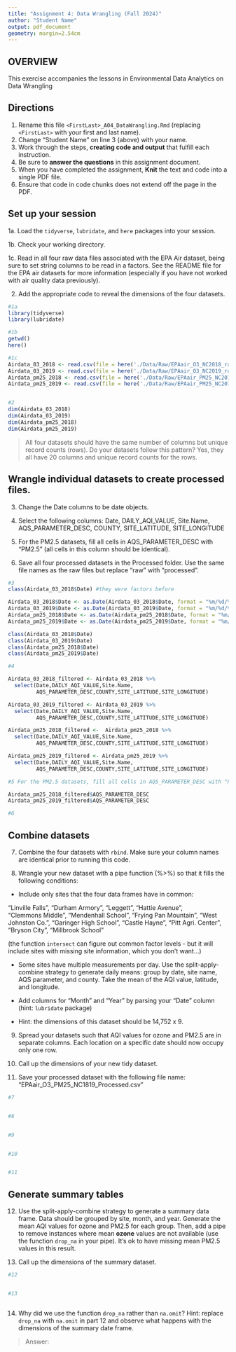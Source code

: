```yaml
---
title: "Assignment 4: Data Wrangling (Fall 2024)"
author: "Student Name"
output: pdf_document
geometry: margin=2.54cm
---
```


## OVERVIEW

This exercise accompanies the lessons in Environmental Data Analytics on Data Wrangling 

## Directions

1. Rename this file `<FirstLast>_A04_DataWrangling.Rmd` (replacing `<FirstLast>` with your first and last name).
2. Change "Student Name" on line 3 (above) with your name.
3. Work through the steps, **creating code and output** that fulfill each instruction.
4. Be sure to **answer the questions** in this assignment document.
5. When you have completed the assignment, **Knit** the text and code into a single PDF file.
6. Ensure that code in code chunks does not extend off the page in the PDF.


## Set up your session 

1a. Load the `tidyverse`,  `lubridate`, and `here` packages into your session.

1b. Check your working directory.

1c. Read in all four raw data files associated with the EPA Air dataset, being sure to set string columns to be read in a factors. See the README file for the EPA air datasets for more information (especially if you have not worked with air quality data previously). 

2. Add the appropriate code to reveal the dimensions of the four datasets. 

```r
#1a 
library(tidyverse)
library(lubridate)

#1b 
getwd()
here()

#1c 
Airdata_03_2018 <- read.csv(file = here('./Data/Raw/EPAair_O3_NC2018_raw.csv'), stringsAsFactors = TRUE)
Airdata_03_2019 <- read.csv(file = here('./Data/Raw/EPAair_O3_NC2019_raw.csv'), stringsAsFactors = TRUE)
Airdata_pm25_2018 <- read.csv(file = here('./Data/Raw/EPAair_PM25_NC2018_raw.csv'), stringsAsFactors = TRUE)
Airdata_pm25_2019 <- read.csv(file = here('./Data/Raw/EPAair_PM25_NC2019_raw.csv'), stringsAsFactors = TRUE)


#2 
dim(Airdata_03_2018)
dim(Airdata_03_2019)
dim(Airdata_pm25_2018)
dim(Airdata_pm25_2019)

```

>All four datasets should have the same number of columns but unique record counts (rows). Do your datasets follow this pattern?
Yes, they all have 20 columns and unique record counts for the rows.

## Wrangle individual datasets to create processed files.

3. Change the Date columns to be date objects.


4. Select the following columns: Date, DAILY_AQI_VALUE, Site.Name, AQS_PARAMETER_DESC, COUNTY, SITE_LATITUDE, SITE_LONGITUDE

5. For the PM2.5 datasets, fill all cells in AQS_PARAMETER_DESC with "PM2.5" (all cells in this column should be identical).

6. Save all four processed datasets in the Processed folder. Use the same file names as the raw files but replace "raw" with "processed".

```r
#3
class(Airdata_03_2018$Date) #they were factors before 

Airdata_03_2018$Date <- as.Date(Airdata_03_2018$Date, format = "%m/%d/%y")
Airdata_03_2019$Date <- as.Date(Airdata_03_2019$Date, format = "%m/%d/%y")
Airdata_pm25_2018$Date <- as.Date(Airdata_pm25_2018$Date, format = "%m/%d/%y")
Airdata_pm25_2019$Date <- as.Date(Airdata_pm25_2019$Date, format = "%m/%d/%y")

class(Airdata_03_2018$Date)
class(Airdata_03_2019$Date)
class(Airdata_pm25_2018$Date)
class(Airdata_pm25_2019$Date)

#4

Airdata_03_2018_filtered <- Airdata_03_2018 %>% 
  select(Date,DAILY_AQI_VALUE,Site.Name,
         AQS_PARAMETER_DESC,COUNTY,SITE_LATITUDE,SITE_LONGITUDE)

Airdata_03_2019_filtered <- Airdata_03_2019 %>% 
  select(Date,DAILY_AQI_VALUE,Site.Name,
         AQS_PARAMETER_DESC,COUNTY,SITE_LATITUDE,SITE_LONGITUDE)

Airdata_pm25_2018_filtered <-  Airdata_pm25_2018 %>% 
  select(Date,DAILY_AQI_VALUE,Site.Name,
         AQS_PARAMETER_DESC,COUNTY,SITE_LATITUDE,SITE_LONGITUDE)

Airdata_pm25_2019_filtered <- Airdata_pm25_2019 %>% 
  select(Date,DAILY_AQI_VALUE,Site.Name,
         AQS_PARAMETER_DESC,COUNTY,SITE_LATITUDE,SITE_LONGITUDE)

#5 For the PM2.5 datasets, fill all cells in AQS_PARAMETER_DESC with "PM2.5" (all cells in this column should be identical).

Airdata_pm25_2018_filtered$AQS_PARAMETER_DESC
Airdata_pm25_2019_filtered$AQS_PARAMETER_DESC

#6

```


## Combine datasets

7. Combine the four datasets with `rbind`. Make sure your column names are identical prior to running this code.

8. Wrangle your new dataset with a pipe function (%>%) so that it fills the following conditions: 

  * Include only sites that the four data frames have in common:  
    
  "Linville Falls", "Durham Armory", "Leggett", "Hattie Avenue",  
  "Clemmons Middle", "Mendenhall School", "Frying Pan Mountain", 
  "West Johnston Co.", "Garinger High School", "Castle Hayne", 
  "Pitt Agri. Center", "Bryson City", "Millbrook School" 
  
  (the function `intersect` can figure out common factor levels - but it will include sites with missing site information, which you don't want...) 

  * Some sites have multiple measurements per day. Use the split-apply-combine strategy to generate daily means: group by date, site name, AQS parameter, and county. Take the mean of the AQI value, latitude, and longitude.
  
  * Add columns for "Month" and "Year" by parsing your "Date" column (hint: `lubridate` package)
  
  * Hint: the dimensions of this dataset should be 14,752 x 9.

9. Spread your datasets such that AQI values for ozone and PM2.5 are in separate columns. Each location on a specific date should now occupy only one row.

10. Call up the dimensions of your new tidy dataset.

11. Save your processed dataset with the following file name: "EPAair_O3_PM25_NC1819_Processed.csv"

```r
#7 


#8 


#9


#10


#11


```


## Generate summary tables

12. Use the split-apply-combine strategy to generate a summary data frame. Data should be grouped by site, month, and year. Generate the mean AQI values for ozone and PM2.5 for each group. Then, add a pipe to remove instances where mean **ozone** values are not available (use the function `drop_na` in your pipe). It's ok to have missing mean PM2.5 values in this result. 

13. Call up the dimensions of the summary dataset.

```r

#12


#13



```

14. Why did we use the function `drop_na` rather than `na.omit`? Hint: replace `drop_na` with `na.omit` in part 12 and observe what happens with the dimensions of the summary date frame.

> Answer: 

